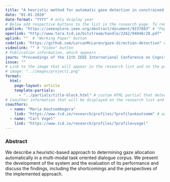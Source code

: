 ```yaml
---
title: "A heuristic method for automatic gaze detection in constrained multi-modal dialogue corpora" 
date: "01-01-2020"
date-format: "YYYY" # only display year 
# Below add respective buttons to the list in the research page. To remove buttons that are not needed, just remove the respective link here. 
publink: "https://ieeexplore.ieee.org/abstract/document/9237883" # "Paper" button 
openlink: "http://www.tara.tcd.ie/bitstream/handle/2262/94040/28.pdf"
wplink: ""  # "Working Paper" button
codelink: "https://github.com/LorcanMcLaren/gaze-direction-detection" # "Code" button
videolink: "" # "Video" button
# Publication information, which appears . 
journ: "Proceedings of the 11th IEEE International Conference on Cognitive Infocommunications (CogInfoCom)" 
issue: ""
# Link to the image that will appear in the research list and on the project page. If no image should appear, just remove the link here. 
# image: "../images/project1.png"
format: 
  html:
    page-layout: article
    template-partials: 
      - "../partials/title-block.html" # custom HTML partial that determines how the title block is displayed (with image, author and journal information). 
# Coauthor information that will be displayed on the research list and on the project page. 
coauthors:
  - name: "Maria Koutsombogera"
    link: "https://www.tcd.ie/research/profiles/?profile=koutsomm" # add link to co-author's website here. If no link should appear, just remove the link here.
  - name: "Carl Vogel"
    link: "https://www.tcd.ie/research/profiles/?profile=vogel"
---
```


### Abstract

We describe a heuristic-based approach to determining gaze allocation automatically in a multi-modal task oriented dialogue corpus. We present the development of the system and the evaluation of its performance and discuss the findings, including the shortcomings and the perspectives of the implemented approach. 